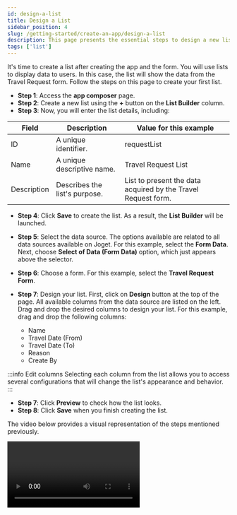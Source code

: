 ```yaml
---
id: design-a-list
title: Design a List
sidebar_position: 4
slug: /getting-started/create-an-app/design-a-list
description: This page presents the essential steps to design a new list
tags: ['list']
---
```



It's time to create a list after creating the app and the form. You will use lists to display data to users. In this case, the list will show the data from the Travel Request form. Follow the steps on this page to create your first list.

- **Step 1**: Access the **app composer** page.
- **Step 2**: Create a new list using the **+** button on the **List Builder** column.
- **Step 3**: Now, you will enter the list details, including:

<table>
  <thead>
    <tr>
      <th>Field</th>
      <th>Description</th>
      <th>Value for this example</th>
    </tr>
  </thead>
  <tbody>
    <tr>
      <td>ID</td>
      <td>A unique identifier.</td>
      <td>requestList</td>
    </tr>
    <tr>
      <td>Name</td>
      <td>A unique descriptive name.</td>
      <td>Travel Request List</td>
    </tr>
    <tr>
      <td>Description</td>
      <td>Describes the list's purpose.</td>
      <td>List to present the data acquired by the Travel Request form.</td>
    </tr>
  </tbody>
</table>

- **Step 4**: Click **Save** to create the list. As a result, the **List Builder** will be launched.
- **Step 5**: Select the data source. The options available are related to all data sources available on Joget. For this example, select the **Form Data**. Next, choose **Select of Data (Form Data)** option, which just appears above the selector.
- **Step 6**: Choose a form. For this example, select the **Travel Request Form**.
- **Step 7**: Design your list. First, click on **Design** button at the top of the page. All available columns from the data source are listed on the left. Drag and drop the desired columns to design your list. For this example, drag and drop the following columns:

  - Name
  - Travel Date (From)
  - Travel Date (To)
  - Reason
  - Create By

<Images
  imgURL="img/getting-started/create-an-app/design-a-list/list-creation.png"
  alt="List creation example"
/>

:::info Edit columns
Selecting each column from the list allows you to access several configurations that will change the list's appearance and behavior.
:::

- **Step 7**: Click **Preview** to check how the list looks.
- **Step 8**: Click **Save** when you finish creating the list.

The video below provides a visual representation of the steps mentioned previously.

<Video url="https://www.youtube.com/embed/Z_mlAfVS_oQ?si=rFQKuBaBsd7u32D3" />

Congratulations on designing a new app. Your next step is to [design a new UI](./design-a-ui).
